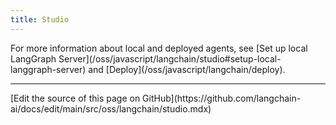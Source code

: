 ```yaml
---
title: Studio
---
```




<AlphaCalloutJS />


<Studio/>

<Tip>
For more information about local and deployed agents, see [Set up local LangGraph Server](/oss/javascript/langchain/studio#setup-local-langgraph-server) and [Deploy](/oss/javascript/langchain/deploy).
</Tip>

---

<Callout icon="pen-to-square" iconType="regular">
  [Edit the source of this page on GitHub](https://github.com/langchain-ai/docs/edit/main/src/oss/langchain/studio.mdx)
</Callout>
